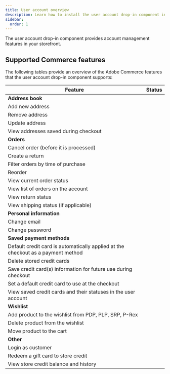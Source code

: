 ```yaml
---
title: User account overview
description: Learn how to install the user account drop-in component in your site.
sidebar:
  order: 1
---
```



The user account drop-in component provides account management features in your storefront.

## Supported Commerce features

The following tables provide an overview of the Adobe Commerce features that the user account drop-in component supports:

<table>
  <thead>
    <tr>
      <th>Feature</th>
      <th>Status</th>
    </tr>
  </thead>
  <tbody>
    <tr>
      <td colspan="3" style="font-weight:bold;">
        Address book
      </td>
    </tr>
    <tr>
      <td>Add new address</td>
      <td>
        <Badge text="Supported" variant="success" />
      </td>
    </tr>
    <tr>
      <td>Remove address</td>
      <td>
        <Badge text="Supported" variant="success" />
      </td>
    </tr>
    <tr>
      <td>Update address</td>
      <td>
        <Badge text="Supported" variant="success" />
      </td>
    </tr>
    <tr>
      <td>View addresses saved during checkout</td>
      <td>
        <Badge text="Supported" variant="success" />
      </td>
    </tr>
    <tr>
      <td colspan="3" style="font-weight:bold;">
        Orders
      </td>
    </tr>
    <tr>
      <td>Cancel order (before it is processed)</td>
      <td>
        <Badge text="Supported" variant="success" />
      </td>
    </tr>
    <tr>
      <td>Create a return</td>
      <td>
        <Badge text="Supported" variant="success" />
      </td>
    </tr>
    <tr>
      <td>Filter orders by time of purchase</td>
      <td>
        <Badge text="Supported" variant="success" />
      </td>
    </tr>
    <tr>
      <td>Reorder</td>
      <td>
        <Badge text="Supported" variant="success" />
      </td>
    </tr>    <tr>
      <td>View current order status</td>
      <td>
        <Badge text="Supported" variant="success" />
      </td>
    </tr>
    <tr>
      <td>View list of orders on the account</td>
      <td>
        <Badge text="Supported" variant="success" />
      </td>
    </tr>
    <tr>
      <td>View return status</td>
      <td>
        <Badge text="Supported" variant="success" />
      </td>
    </tr>
    <tr>
      <td>View shipping status (if applicable)</td>
      <td>
        <Badge text="Roadmap" variant="note" />
      </td>
    </tr>
    <tr>
      <td colspan="3" style="font-weight:bold;">
        Personal information
      </td>
    </tr>
    <tr>
      <td>Change email</td>
      <td>
        <Badge text="Supported" variant="success" />
      </td>
    </tr>
    <tr>
      <td>Change password</td>
      <td>
        <Badge text="Supported" variant="success" />
      </td>
    </tr>
    <tr>
      <td colspan="3" style="font-weight:bold;">
        Saved payment methods
      </td>
    </tr>
    <tr>
      <td>Default credit card is automatically applied at the checkout as a payment method</td>
      <td>
        <Badge text="Roadmap" variant="note" />
      </td>
    </tr>
    <tr>
      <td>Delete stored credit cards</td>
      <td>
        <Badge text="Roadmap" variant="note" />
      </td>
    </tr>
    <tr>
      <td>Save credit card(s) information for future use during checkout</td>
      <td>
        <Badge text="Roadmap" variant="note" />
      </td>
    </tr>
    <tr>
      <td>Set a default credit card to use at the checkout</td>
      <td>
        <Badge text="Roadmap" variant="note" />
      </td>
    </tr>
    <tr>
      <td>View saved credit cards and their statuses in the user account</td>
      <td>
        <Badge text="Roadmap" variant="note" />
      </td>
    </tr>
    <tr>
      <td colspan="3" style="font-weight:bold;">
        Wishlist
      </td>
    </tr>
    <tr>
      <td>Add product to the wishlist from PDP, PLP, SRP, P-Rex</td>
      <td>
        <Badge text="Roadmap" variant="note" />
      </td>
    </tr>
    <tr>
      <td>Delete product from the wishlist</td>
      <td>
        <Badge text="Roadmap" variant="note" />
      </td>
    </tr>
    <tr>
      <td>Move product to the cart</td>
      <td>
        <Badge text="Roadmap" variant="note" />
      </td>
    </tr>
    <tr>
      <td colspan="3" style="font-weight:bold;">
        Other
      </td>
    </tr>
    <tr>
      <td>Login as customer</td>
      <td>
        <Badge text="API only" variant="tip" />
      </td>
    </tr>
    <tr>
      <td>Redeem a gift card to store credit</td>
      <td>
        <Badge text="API only" variant="tip" />
      </td>
    </tr>
    <tr>
      <td>View store credit balance and history</td>
      <td>
        <Badge text="API only" variant="tip" />
      </td>
    </tr>
  </tbody>
</table>

